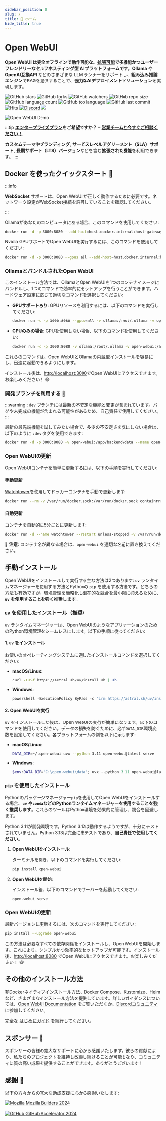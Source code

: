 ```yaml
---
sidebar_position: 0
slug: /
title: 🏡 ホーム
hide_title: true
---
```



# Open WebUI


**Open WebUI は完全オフラインで動作可能な、[拡張可能](https://docs.openwebui.com/features/plugin/)で多機能かつユーザーフレンドリーなセルフホスティング型 AI プラットフォームです**。**Ollama** や **OpenAI互換API** などのさまざまな LLM ランナーをサポートし、**組み込み推論エンジン**でRAGを提供することで、**強力なAIデプロイメントソリューション**を実現します。

![GitHub stars](https://img.shields.io/github/stars/open-webui/open-webui?style=social)
![GitHub forks](https://img.shields.io/github/forks/open-webui/open-webui?style=social)
![GitHub watchers](https://img.shields.io/github/watchers/open-webui/open-webui?style=social)
![GitHub repo size](https://img.shields.io/github/repo-size/open-webui/open-webui)
![GitHub language count](https://img.shields.io/github/languages/count/open-webui/open-webui)
![GitHub top language](https://img.shields.io/github/languages/top/open-webui/open-webui)
![GitHub last commit](https://img.shields.io/github/last-commit/open-webui/open-webui?color=red)
![Hits](https://hits.seeyoufarm.com/api/count/incr/badge.svg?url=https%3A%2F%2Fgithub.com%2Follama-webui%2Follama-wbui&count_bg=%2379C83D&title_bg=%23555555&icon=&icon_color=%23E7E7E7&title=hits&edge_flat=false)
[![Discord](https://img.shields.io/badge/Discord-Open_WebUI-blue?logo=discord&logoColor=white)](https://discord.gg/5rJgQTnV4s)
[![](https://img.shields.io/static/v1?label=Sponsor&message=%E2%9D%A4&logo=GitHub&color=%23fe8e86)](https://github.com/sponsors/tjbck)

![Open WebUI Demo](/images/demo.gif)

:::tip
**[エンタープライズプラン](https://docs.openwebui.com/enterprise)をご希望ですか？** – **[営業チームと今すぐご相談ください！](mailto:sales@openwebui.com)**

**カスタムテーマやブランディング**, **サービスレベルアグリーメント（SLA）サポート**, **長期サポート（LTS）バージョン**などを含む**拡張された機能**を利用できます。
:::

<TopBanners />

## Docker を使ったクイックスタート 🐳

:::info

**WebSocket** サポートは、Open WebUI が正しく動作するために必要です。ネットワーク設定がWebSocket接続を許可していることを確認してください。

:::

Ollamaがあなたのコンピュータにある場合、このコマンドを使用してください:

```bash
docker run -d -p 3000:8080 --add-host=host.docker.internal:host-gateway -v open-webui:/app/backend/data --name open-webui --restart always ghcr.io/open-webui/open-webui:main
```

Nvidia GPUサポートでOpen WebUIを実行するには、このコマンドを使用してください:

```bash
docker run -d -p 3000:8080 --gpus all --add-host=host.docker.internal:host-gateway -v open-webui:/app/backend/data --name open-webui --restart always ghcr.io/open-webui/open-webui:cuda
```

### OllamaとバンドルされたOpen WebUI

このインストール方法では、OllamaとOpen WebUIを1つのコンテナイメージにバンドルし、1つのコマンドで効率的にセットアップを行うことができます。ハードウェア設定に応じて適切なコマンドを選択してください:

- **GPUサポートあり**:
  GPUリソースを利用するには、以下のコマンドを実行してください:

  ```bash
  docker run -d -p 3000:8080 --gpus=all -v ollama:/root/.ollama -v open-webui:/app/backend/data --name open-webui --restart always ghcr.io/open-webui/open-webui:ollama
  ```

- **CPUのみの場合**:
  GPUを使用しない場合、以下のコマンドを使用してください:

  ```bash
  docker run -d -p 3000:8080 -v ollama:/root/.ollama -v open-webui:/app/backend/data --name open-webui --restart always ghcr.io/open-webui/open-webui:ollama
  ```

これらのコマンドは、Open WebUIとOllamaの内蔵型インストールを容易にし、迅速に起動できるようにします。

インストール後は、[http://localhost:3000](http://localhost:3000)でOpen WebUIにアクセスできます。お楽しみください！ 😄

### 開発ブランチを利用する 🌙

:::warning
`:dev` ブランチには最新の不安定な機能と変更が含まれています。バグや未完成の機能が含まれる可能性があるため、自己責任で使用してください。
:::

最新の最先端機能を試してみたい場合で、多少の不安定さを気にしない場合は、以下のように `:dev` タグを使用できます:

```bash
docker run -d -p 3000:8080 -v open-webui:/app/backend/data --name open-webui --restart always ghcr.io/open-webui/open-webui:dev
```

### Open WebUIの更新

Open WebUIコンテナを簡単に更新するには、以下の手順を実行してください:

#### 手動更新
[Watchtower](https://containrrr.dev/watchtower)を使用してドッカーコンテナを手動で更新します:
```bash
docker run --rm -v /var/run/docker.sock:/var/run/docker.sock containrrr/watchtower --run-once open-webui
```

#### 自動更新
コンテナを自動的に5分ごとに更新します:
```bash
docker run -d --name watchtower --restart unless-stopped -v /var/run/docker.sock:/var/run/docker.sock containrrr/watchtower --interval 300 open-webui
```

🔧 **注意**: コンテナ名が異なる場合は、`open-webui` を適切な名前に置き換えてください。

## 手動インストール

Open WebUIをインストールして実行する主な方法は2つあります: `uv` ランタイムマネージャーを使用する方法とPythonの `pip` を使用する方法です。どちらの方法も有効ですが、環境管理を簡略化し潜在的な競合を最小限に抑えるために、**`uv` を使用することを強く推奨します**。

### `uv` を使用したインストール（推奨）

`uv` ランタイムマネージャーは、Open WebUIのようなアプリケーションのためのPython環境管理をシームレスにします。以下の手順に従ってください:

#### 1. `uv` をインストール

お使いのオペレーティングシステムに適したインストールコマンドを選択してください:

- **macOS/Linux**:  
  ```bash
  curl -LsSf https://astral.sh/uv/install.sh | sh
  ```

- **Windows**:  
  ```powershell
  powershell -ExecutionPolicy ByPass -c "irm https://astral.sh/uv/install.ps1 | iex"
  ```

#### 2. Open WebUIを実行

`uv` をインストールした後は、Open WebUIの実行が簡単になります。以下のコマンドを使用してください。データの損失を防ぐために、必ず`DATA_DIR`環境変数を設定してください。各プラットフォームの例を以下に示します:

- **macOS/Linux**:  
  ```bash
  DATA_DIR=~/.open-webui uvx --python 3.11 open-webui@latest serve
  ```

- **Windows**:  
  ```powershell
  $env:DATA_DIR="C:\open-webui\data"; uvx --python 3.11 open-webui@latest serve
  ```



### `pip` を使用したインストール

Pythonのパッケージマネージャー`pip`を使用してOpen WebUIをインストールする場合、**`uv` や`conda`などのPythonランタイムマネージャーを使用することを強く推奨します**。これらのツールはPython環境を効果的に管理し、競合を回避します。

Python 3.11が開発環境です。Python 3.12は動作するようですが、十分にテストされていません。Python 3.13は完全に未テストであり、**自己責任で使用してください**。

1. **Open WebUIをインストール**:  

   ターミナルを開き、以下のコマンドを実行してください:  
   ```bash
   pip install open-webui
   ```

2. **Open WebUIを開始**:  

   インストール後、以下のコマンドでサーバーを起動してください:  
   ```bash
   open-webui serve
   ```

### Open WebUIの更新

最新バージョンに更新するには、次のコマンドを実行してください:  

```bash
pip install --upgrade open-webui
```

この方法は必要なすべての依存関係をインストールし、Open WebUIを開始します。これにより、シンプルかつ効率的なセットアップが可能です。インストール後、[http://localhost:8080](http://localhost:8080) でOpen WebUIにアクセスできます。お楽しみください！ 😄

## その他のインストール方法

非Dockerネイティブインストール方法、Docker Compose、Kustomize、Helmなど、さまざまなインストール方法を提供しています。詳しいガイダンスについては、[Open WebUI Documentation](https://docs.openwebui.com/getting-started/) をご覧いただくか、[Discordコミュニティ](https://discord.gg/5rJgQTnV4s) に参加してください。

完全な [はじめにガイド](/getting-started) を続行してください。

## スポンサー 🙌


<SponsorList />


スポンサーの皆様の寛大なサポートに心から感謝いたします。彼らの貢献により、私たちのプロジェクトを維持し改善し続けることが可能となり、コミュニティに質の高い成果を提供することができます。ありがとうございます！


## 感謝 🙏

以下の方々からの寛大な助成支援に心から感謝いたします:

<p>


  <a href="https://builders.mozilla.org/" title="Mozilla Builders 2024" target="_blank" rel="noopener">
    <img src="/images/grants/mozilla.png" alt="Mozilla" width={"300px"} style={{verticalAlign:'middle',marginRight:'12px'}} />
    <span style={{verticalAlign:'middle', fontWeight:600, fontSize:'1.05em'}}>Mozilla Builders 2024</span>
  </a>

  <br/>
  <br/>

  <a href="https://github.com/accelerator" title="GitHub Accelerator 2024" target="_blank" rel="noopener">
    <img src="/images/grants/github.png" alt="GitHub" width={"300px"} style={{verticalAlign:'middle',marginRight:'16px'}} />
    <span style={{verticalAlign:'middle', fontWeight:600, fontSize:'1.05em'}}>GitHub Accelerator 2024</span>
  </a>

  
</p>